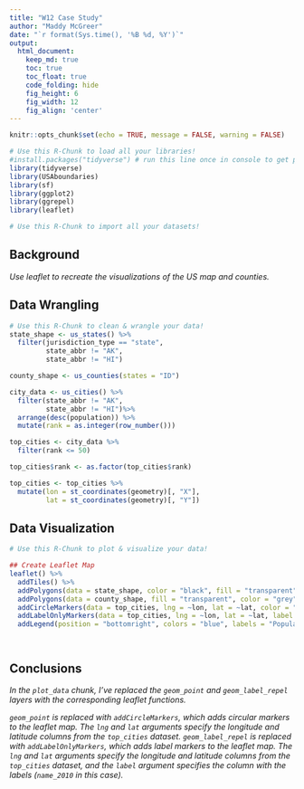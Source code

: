 ```yaml
---
title: "W12 Case Study"
author: "Maddy McGreer"
date: "`r format(Sys.time(), '%B %d, %Y')`"
output:
  html_document:  
    keep_md: true
    toc: true
    toc_float: true
    code_folding: hide
    fig_height: 6
    fig_width: 12
    fig_align: 'center'
---
```


```r
knitr::opts_chunk$set(echo = TRUE, message = FALSE, warning = FALSE)
```

```r
# Use this R-Chunk to load all your libraries!
#install.packages("tidyverse") # run this line once in console to get package
library(tidyverse)
library(USAboundaries)
library(sf)
library(ggplot2)
library(ggrepel)
library(leaflet)
```

```r
# Use this R-Chunk to import all your datasets!


```

## Background

_Use leaflet to recreate the visualizations of the US map and counties._

## Data Wrangling

```r
# Use this R-Chunk to clean & wrangle your data!
state_shape <- us_states() %>% 
  filter(jurisdiction_type == "state", 
         state_abbr != "AK", 
         state_abbr != "HI")

county_shape <- us_counties(states = "ID")

city_data <- us_cities() %>%
  filter(state_abbr != "AK",
         state_abbr != "HI")%>%
  arrange(desc(population)) %>%
  mutate(rank = as.integer(row_number()))

top_cities <- city_data %>%
  filter(rank <= 50)

top_cities$rank <- as.factor(top_cities$rank)

top_cities <- top_cities %>%
  mutate(lon = st_coordinates(geometry)[, "X"],
         lat = st_coordinates(geometry)[, "Y"])

```

## Data Visualization

```r
# Use this R-Chunk to plot & visualize your data!

## Create Leaflet Map
leaflet() %>%
  addTiles() %>%
  addPolygons(data = state_shape, color = "black", fill = "transparent") %>%
  addPolygons(data = county_shape, fill = "transparent", color = "grey") %>%
  addCircleMarkers(data = top_cities, lng = ~lon, lat = ~lat, color = "blue", radius = 2) %>%
  addLabelOnlyMarkers(data = top_cities, lng = ~lon, lat = ~lat, label = ~name_2010, labelOptions = labelOptions(noHide = TRUE)) %>%
  addLegend(position = "bottomright", colors = "blue", labels = "Population") 




```

## Conclusions

_In the `plot_data` chunk, I've replaced the `geom_point` and `geom_label_repel` layers with the corresponding leaflet functions._

_`geom_point` is replaced with `addCircleMarkers`, which adds circular markers to the leaflet map. The `lng` and `lat` arguments specify the longitude and latitude columns from the `top_cities` dataset._
_`geom_label_repel` is replaced with `addLabelOnlyMarkers`, which adds label markers to the leaflet map. The `lng` and `lat` arguments specify the longitude and latitude columns from the `top_cities` dataset, and the `label` argument specifies the column with the labels (`name_2010` in this case)._

